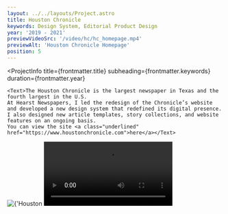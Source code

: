 ```yaml
---
layout: ../../layouts/Project.astro
title: Houston Chronicle
keywords: Design System, Editorial Product Design
year: '2019 - 2021'
previewVideoSrc: '/video/hc/hc_homepage.mp4'
previewAlt: 'Houston Chronicle Homepage'
position: 5
---
```




<ProjectInfo
    title={frontmatter.title}
    subheading={frontmatter.keywords}
    duration={frontmatter.year}
>
    <Text>The Houston Chronicle is the largest newspaper in Texas and the fourth largest in the U.S. 
    At Hearst Newspapers, I led the redesign of the Chronicle’s website and developed a new design system that redefined its digital presence. 
    I also designed new article templates, story collections, and website features on an ongoing basis.
    You can view the site <a class="underlined" href="https://www.houstonchronicle.com">here</a></Text>
</ProjectInfo>
<Img src={import('../../images/houstonchronicle/homepage2021.svg')} alt={'Houston Chronicle Homepage'} lazy={false}/>
<Video src='/video/hc/hc_homepage.mp4' />
 <Caption>Homepage</Caption>
<Img src={import('../../images/houstonchronicle/hc_homepage.svg')} alt={'Houston Chronicle Homepage'} lazy={false}/>
<Video src='/video/hc/hc_article.mp4' />
 <Caption>Article Page</Caption>
<Img src={import('../../images/houstonchronicle/hc_article.svg')} alt={'Houston Chronicle Article'} lazy={false}/>
<Img src={import('../../images/houstonchronicle/hc_opinion.svg')} alt={'Houston Chronicle Opinion Article'} lazy={false}/>
 <Caption>Opinion Article</Caption>
<Video src='/video/hc/hc_therundown.mp4' />
<Img src={import('../../images/houstonchronicle/hc_rundown.svg')} alt={'Houston Chronicle Rundown'} lazy={false}/>
 <Caption>Houston Chronicle Rundown which featured the top news of the day</Caption>

<Img src={import('../../images/houstonchronicle/hc_mobile.svg')} alt={'Houston Chronicle Mobile'} lazy={false}/>




